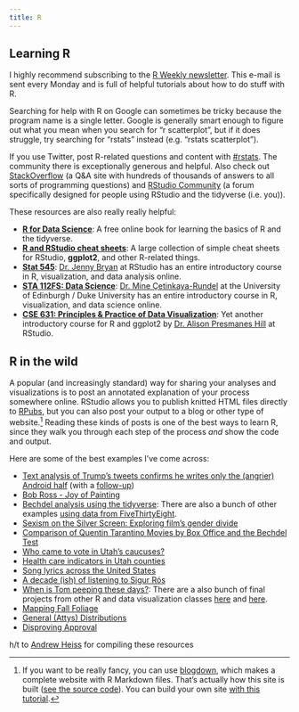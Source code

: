 ```yaml
---
title: R
---
```


## Learning R

I highly recommend subscribing to the [R Weekly newsletter](https://rweekly.org/). This e-mail is sent every Monday and is full of helpful tutorials about how to do stuff with R.

Searching for help with R on Google can sometimes be tricky because the program name is a single letter. Google is generally smart enough to figure out what you mean when you search for "r scatterplot", but if it does struggle, try searching for "rstats" instead (e.g. "rstats scatterplot").

If you use Twitter, post R-related questions and content with [#rstats](https://twitter.com/search?q=%23rstats). The community there is exceptionally generous and helpful. Also check out [StackOverflow](https://stackoverflow.com/) (a Q&A site with hundreds of thousands of answers to all sorts of programming questions) and [RStudio Community](https://community.rstudio.com/) (a forum specifically designed for people using RStudio and the tidyverse (i.e. you)).

These resources are also really really helpful:

- [**R for Data Science**](https://r4ds.had.co.nz/): A free online book for learning the basics of R and the tidyverse.
- [**R and RStudio cheat sheets**](https://www.rstudio.com/resources/cheatsheets/): A large collection of simple cheat sheets for RStudio, **ggplot2**, and other R-related things.
- [**Stat 545**](http://stat545.com/): [Dr. Jenny Bryan](https://twitter.com/JennyBryan) at RStudio has an entire introductory course in R, visualization, and data analysis online.
- [**STA 112FS: Data Science**](http://www2.stat.duke.edu/courses/Fall17/sta112.01/): [Dr. Mine Çetinkaya-Rundel](https://twitter.com/minebocek) at the University of Edinburgh / Duke University has an entire introductory course in R, visualization, and data science online.
- [**CSE 631: Principles & Practice of Data Visualization**](http://cslu.ohsu.edu/~bedricks/courses/cs631/): Yet another introductory course for R and ggplot2 by [Dr. Alison Presmanes Hill](https://twitter.com/apreshill) at RStudio.


## R in the wild

A popular (and increasingly standard) way for sharing your analyses and visualizations is to post an annotated explanation of your process somewhere online. RStudio allows you to publish knitted HTML files directly to [RPubs](http://rpubs.com/), but you can also post your output to a blog or other type of website.[^blogdown] Reading these kinds of posts is one of the best ways to learn R, since they walk you through each step of the process *and* show the code and output.

[^blogdown]: If you want to be really fancy, you can use [blogdown](https://bookdown.org/yihui/blogdown/), which makes a complete website with R Markdown files. That's actually how this site is built ([see the source code](https://github.com/andrewheiss/datavizm20.classes.andrewheiss.com)). You can build your own site [with this tutorial](https://apreshill.rbind.io/post/up-and-running-with-blogdown/).

Here are some of the best examples I've come across:

- [Text analysis of Trump's tweets confirms he writes only the (angrier) Android half](http://varianceexplained.org/r/trump-tweets/) (with a [follow-up](http://varianceexplained.org/r/trump-followup/))
- [Bob Ross - Joy of Painting](https://rudeboybert.github.io/fivethirtyeight/articles/bob_ross.html)
- [Bechdel analysis using the tidyverse](https://rudeboybert.github.io/fivethirtyeight/articles/bechdel.html): There are also a bunch of other examples [using data from FiveThirtyEight](https://rudeboybert.github.io/fivethirtyeight/articles/).
- [Sexism on the Silver Screen: Exploring film's gender divide](http://rpubs.com/Jwhitman/Final_Project)
- [Comparison of Quentin Tarantino Movies by Box Office and the Bechdel Test](http://soc301s2017.netlify.com/group_projects/group5)
- [Who came to vote in Utah's caucuses?](https://juliasilge.com/blog/who-came-to-vote/)
- [Health care indicators in Utah counties](https://juliasilge.com/blog/health-care-indicators/)
- [Song lyrics across the United States](https://juliasilge.com/blog/song-lyrics-across/)
- [A decade (ish) of listening to Sigur Rós](http://blog.karawoo.com/2016/09/22/A-decade-ish-of-listening-to-Sigur-Ros)
- [When is Tom peeping these days?](http://rpubs.com/ry_lisa_elana/chicago): There are a also bunch of final projects from other R and data visualization classes [here](http://soc301s2017.netlify.com/group-projects/) and [here](https://rudeboybert.github.io/MATH116/PS/final_project/final_project_outline.html#past_examples).
- [Mapping Fall Foliage](https://rud.is/b/2017/09/18/mapping-fall-foliage-with-sf/)
- [General (Attys) Distributions](https://rud.is/b/2017/07/25/r%E2%81%B6-general-attys-distributions/)
- [Disproving Approval](https://rud.is/b/2017/06/18/r%E2%81%B6-disproving-approval/)

h/t to [Andrew Heiss](https://www.andrewheiss.com/) for compiling these resources

